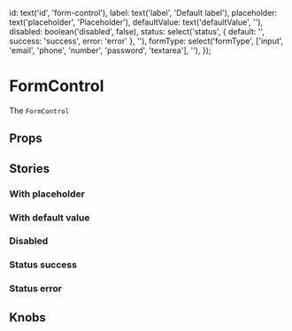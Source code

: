 
  id: text('id', 'form-control'),
  label: text('label', 'Default label'),
  placeholder: text('placeholder', 'Placeholder'),
  defaultValue: text('defaultValue', ''),
  disabled: boolean('disabled', false),
  status: select('status', { default: '', success: 'success', error: 'error' }, ''),
  formType: select('formType', ['input', 'email', 'phone', 'number', 'password', 'textarea'], ''),
});

<Meta title='Molecules/FormControl' component={FormControl} />

# FormControl

The `FormControl`

<Preview>
  <Story name='Default'>
    <FormControl id='form-control' label='Input label' />
  </Story>
  <Story name='Email'>
    <FormControl id='form-control-email' label='Email label' formType='email' />
  </Story>
  <Story name='Password'>
    <FormControl id='form-control-password' label='Password label' formType='password' />
  </Story>
  <Story name='Textarea'>
    <FormControl id='form-control-textarea' label='Textarea label' formType='textarea' />
  </Story>
</Preview>

## Props

<Props of={FormControl} />

## Stories

### With placeholder

<Preview>
  <Story name='Placeholder default'>
    <FormControl placeholder='Placeholder' id='form-control' label='Input label' />
  </Story>
  <Story name='Placeholder email'>
    <FormControl
      placeholder='Placeholder'
      id='form-control-email'
      label='Email label'
      formType='email'
    />
  </Story>
  <Story name='Placeholder password'>
    <FormControl
      placeholder='Placeholder'
      id='form-control-password'
      label='Password label'
      formType='password'
    />
  </Story>
  <Story name='Placeholder textarea'>
    <FormControl
      placeholder='Placeholder'
      id='form-control-textarea'
      label='Textarea label'
      formType='textarea'
    />
  </Story>
</Preview>

### With default value

<Preview>
  <Story name='Default value default'>
    <FormControl
      placeholder='Placeholder'
      defaultValue='Default value'
      id='form-control'
      label='Input label'
    />
  </Story>
  <Story name='Default value email'>
    <FormControl
      placeholder='Placeholder'
      defaultValue='Default value'
      id='form-control-email'
      label='Email label'
      formType='email'
    />
  </Story>
  <Story name='Default value password'>
    <FormControl
      placeholder='Placeholder'
      defaultValue='Default value'
      id='form-control-password'
      label='Password label'
      formType='password'
    />
  </Story>
  <Story name='Default value textarea'>
    <FormControl
      placeholder='Placeholder'
      defaultValue='Default value'
      id='form-control-textarea'
      label='Textarea label'
      formType='textarea'
    />
  </Story>
</Preview>

### Disabled

<Preview>
  <Story name='Disabled default'>
    <FormControl
      placeholder='Placeholder'
      defaultValue='Default value'
      id='form-control'
      label='Email label'
      disabled
    />
  </Story>
  <Story name='Disabled email'>
    <FormControl
      placeholder='Placeholder'
      defaultValue='Default value'
      id='form-control-email'
      label='Email label'
      formType='email'
      disabled
    />
  </Story>
  <Story name='Disabled password'>
    <FormControl
      placeholder='Placeholder'
      defaultValue='Default value'
      id='form-control-password'
      label='Password label'
      formType='password'
      disabled
    />
  </Story>
  <Story name='Disabled textarea'>
    <FormControl
      placeholder='Placeholder'
      defaultValue='Default value'
      id='form-control-textarea'
      label='Textarea label'
      formType='textarea'
      disabled
    />
  </Story>
</Preview>

### Status success

<Preview>
  <Story name='Status success default'>
    <FormControl
      placeholder='Placeholder'
      defaultValue='Default value'
      id='form-control'
      label='Input label'
      status='success'
    />
  </Story>
  <Story name='Status success email'>
    <FormControl
      placeholder='Placeholder'
      defaultValue='Default value'
      id='form-control-email'
      label='Email label'
      formType='email'
      status='success'
    />
  </Story>
  <Story name='Status success password'>
    <FormControl
      placeholder='Placeholder'
      defaultValue='Default value'
      id='form-control-password'
      label='Password label'
      formType='password'
      status='success'
    />
  </Story>
  <Story name='Status success textarea'>
    <FormControl
      placeholder='Placeholder'
      defaultValue='Default value'
      id='form-control-textarea'
      label='Textarea label'
      formType='textarea'
      status='success'
    />
  </Story>
</Preview>

### Status error

<Preview>
  <Story name='Status error default'>
    <FormControl
      placeholder='Placeholder'
      defaultValue='Default value'
      id='form-control'
      label='Input label'
      status='error'
    />
  </Story>
  <Story name='Status error email'>
    <FormControl
      placeholder='Placeholder'
      defaultValue='Default value'
      id='form-control-email'
      label='Email label'
      formType='email'
      status='error'
    />
  </Story>
  <Story name='Status error password'>
    <FormControl
      placeholder='Placeholder'
      defaultValue='Default value'
      id='form-control-password'
      label='Password label'
      formType='password'
      status='error'
    />
  </Story>
  <Story name='Status error textarea'>
    <FormControl
      placeholder='Placeholder'
      defaultValue='Default value'
      id='form-control-textarea'
      label='Textarea label'
      formType='textarea'
      status='error'
    />
  </Story>
</Preview>

## Knobs

<Preview>
  <Story name='Knobs'>
    <FormControl {...knobsProps()} />
  </Story>
</Preview>
